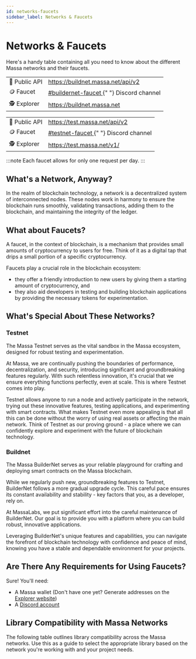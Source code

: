 ```yaml
---
id: networks-faucets
sidebar_label: Networks & Faucets
---
```



# Networks & Faucets

Here's a handy table containing all you need to know about the different Massa networks and their faucets.

<Tabs>
  <TabItem value="buildnet" label="👷 BuildNet" default>
    <table>
      <tr>
        <td>🔗 Public API</td>
        <td>
          <a href="https://buildnet.massa.net/api/v2">
            https://buildnet.massa.net/api/v2
          </a>
        </td>
      </tr>
      <tr>
        <td>🪙 Faucet</td>
        <td>
          <a href="https://discord.com/channels/828270821042159636/1097797634065956915">
            #buildernet-faucet
          </a>{" "}
          Discord channel
        </td>
      </tr>
      <tr>
        <td>🕵️ Explorer</td>
        <td>
          <a href="https://buildnet.massa.net">https://buildnet.massa.net</a>
        </td>
      </tr>
    </table>
  </TabItem>
  <TabItem value="testnet" label="🧑‍🔬 TestNet">
    <table>
      <tr>
        <td>🔗 Public API</td>
        <td>
          <a href="https://test.massa.net/api/v2">
            https://test.massa.net/api/v2
          </a>
        </td>
      </tr>
      <tr>
        <td>🪙 Faucet</td>
        <td>
          <a href="https://discord.com/channels/828270821042159636/866190913030193172">
            #testnet-faucet
          </a>{" "}
          Discord channel
        </td>
      </tr>
      <tr>
        <td>🕵️ Explorer</td>
        <td>
          <a href="https://test.massa.net/v1/">https://test.massa.net/v1/</a>
        </td>
      </tr>
    </table>
  </TabItem>
</Tabs>

:::note
Each faucet allows for only one request per day.
:::

## What's a Network, Anyway?

In the realm of blockchain technology, a network is a decentralized system of interconnected nodes.
These nodes work in harmony to ensure the blockchain runs smoothly, validating transactions, adding them to the blockchain, and maintaining the integrity of the ledger.

## What about Faucets?

A faucet, in the context of blockchain, is a mechanism that provides small amounts of cryptocurrency to users for free.
Think of it as a digital tap that drips a small portion of a specific cryptocurrency.

Faucets play a crucial role in the blockchain ecosystem:

- they offer a friendly introduction to new users by giving them a starting amount of cryptocurrency, and
- they also aid developers in testing and building blockchain applications by providing the necessary tokens for experimentation.

## What's Special About These Networks?

### Testnet

The Massa Testnet serves as the vital sandbox in the Massa ecosystem, designed for robust testing and experimentation.

At Massa, we are continually pushing the boundaries of performance, decentralization, and security, introducing significant and groundbreaking features regularly.
With such relentless innovation, it's crucial that we ensure everything functions perfectly, even at scale. This is where Testnet comes into play.

Testnet allows anyone to run a node and actively participate in the network, trying out these innovative features, testing applications, and experimenting with smart contracts.
What makes Testnet even more appealing is that all this can be done without the worry of using real assets or affecting the main network.
Think of Testnet as our proving ground - a place where we can confidently explore and experiment with the future of blockchain technology.

### Buildnet

The Massa BuilderNet serves as your reliable playground for crafting and deploying smart contracts on the Massa blockchain.

While we regularly push new, groundbreaking features to Testnet, BuilderNet follows a more gradual upgrade cycle. This careful pace ensures its constant availability and stability - key factors that you, as a developer, rely on.

At MassaLabs, we put significant effort into the careful maintenance of BuilderNet. Our goal is to provide you with a platform where you can build robust, innovative applications.

Leveraging BuilderNet's unique features and capabilities, you can navigate the forefront of blockchain technology with confidence and peace of mind, knowing you have a stable and dependable environment for your projects.

## Are There Any Requirements for Using Faucets?

Sure! You'll need:

- A Massa wallet (Don't have one yet? Generate addresses on the [Explorer website](https://massa.net/testnet/wallet))
- A [Discord account](https://support.discord.com/hc/en-us/articles/360033931551-Getting-Started)

## Library Compatibility with Massa Networks

The following table outlines library compatibility across the Massa networks. Use this as a guide to select the appropriate library based on the network you're working with and your project needs.

<VersionsTable />
